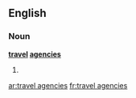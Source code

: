 ==English==

===Noun===
'''[[travel]] [[agency|agencies]]'''

# {{plural of|[[travel agency]]}}

[[ar:travel agencies]]
[[fr:travel agencies]]